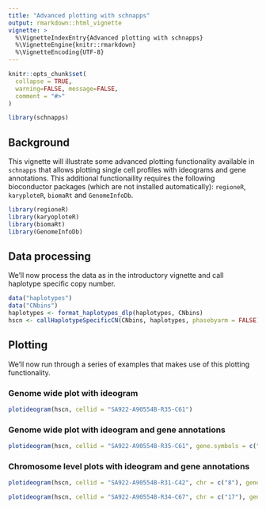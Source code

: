 ```yaml
---
title: "Advanced plotting with schnapps"
output: rmarkdown::html_vignette
vignette: >
  %\VignetteIndexEntry{Advanced plotting with schnapps}
  %\VignetteEngine{knitr::rmarkdown}
  %\VignetteEncoding{UTF-8}
---
```


```r
knitr::opts_chunk$set(
  collapse = TRUE,
  warning=FALSE, message=FALSE, 
  comment = "#>"
)
```

```r
library(schnapps)
```

## Background
This vignette will illustrate some advanced plotting functionality available in `schnapps` that allows plotting single cell profiles with ideograms and gene annotations. This additional functionaility requires the following bioconductor packages (which are not installed automatically): `regioneR`, `karyploteR`, `biomaRt` and `GenomeInfoDb`.

```r
library(regioneR)
library(karyoploteR)
library(biomaRt)
library(GenomeInfoDb)
```

## Data processing
We'll now process the data as in the introductory vignette and call haplotype specific copy number.
```r
data("haplotypes")
data("CNbins")
haplotypes <- format_haplotypes_dlp(haplotypes, CNbins)
hscn <- callHaplotypeSpecificCN(CNbins, haplotypes, phasebyarm = FALSE)
```

## Plotting
We'll now run through a series of examples that makes use of this plotting functionality.

### Genome wide plot with ideogram
```r
plotideogram(hscn, cellid = "SA922-A90554B-R35-C61")
```

### Genome wide plot with ideogram and gene annotations
```r
plotideogram(hscn, cellid = "SA922-A90554B-R35-C61", gene.symbols = c("TP53", "MYC"))
```

### Chromosome level plots with ideogram and gene annotations
```r
plotideogram(hscn, cellid = "SA922-A90554B-R31-C42", chr = c("8"), gene.symbols = c("MYC"))
```

```r
plotideogram(hscn, cellid = "SA922-A90554B-R34-C67", chr = c("17"), gene.symbols = c("TP53"))
```



